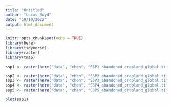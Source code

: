 ```yaml
---
title: "Untitled"
author: "Lucas Boyd"
date: "10/10/2022"
output: html_document
---
```


```r
knitr::opts_chunk$set(echo = TRUE)
library(here)
library(tidyverse)
library(raster)
library(tmap)
```

```r
ssp1 <- raster(here("data", "chen", "SSP1_abandoned_cropland_global.tif"))

ssp2 <- raster(here("data", "chen", "SSP2_abandoned_cropland_global.tif"))
ssp3 <- raster(here("data", "chen", "SSP3_abandoned_cropland_global.tif"))
ssp4 <- raster(here("data", "chen", "SSP4_abandoned_cropland_global.tif"))
ssp5 <- raster(here("data", "chen", "SSP5_abandoned_cropland_global.tif"))

plot(ssp1)
```


